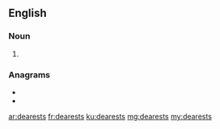 ==English==

===Noun===
{{head|en|noun plural form}}

# {{plural of|dearest|lang=en}}

===Anagrams===
* {{l|en|asserted}}
* {{l|en|estrades}}

[[ar:dearests]]
[[fr:dearests]]
[[ku:dearests]]
[[mg:dearests]]
[[my:dearests]]
